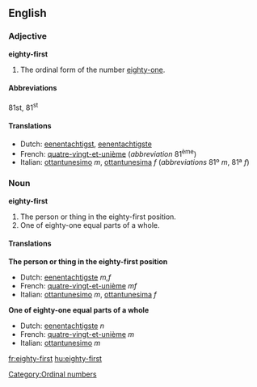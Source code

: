 ==English==
===Adjective===
'''eighty-first'''

# The ordinal form of the number [[eighty-one]].

====Abbreviations====
81st, 81<sup>st</sup>

====Translations====
*Dutch: [[eenentachtigst]], [[eenentachtigste]]
*French: [[quatre-vingt-et-unième]] (''abbreviation'' 81<sup>ème</sup>)
*Italian: [[ottantunesimo]] ''m'', [[ottantunesima]] ''f'' (''abbreviations'' 81º ''m'', 81ª ''f'')

===Noun===
'''eighty-first'''

#The person or thing in the eighty-first position.
#One of eighty-one equal parts of a whole.

====Translations====
'''The person or thing in the eighty-first position'''
*Dutch: [[eenentachtigste]] ''m,f''
*French: [[quatre-vingt-et-unième]] ''mf''
*Italian: [[ottantunesimo]] ''m'', [[ottantunesima]] ''f''

'''One of eighty-one equal parts of a whole'''
*Dutch: [[eenentachtigste]] ''n''
*French: [[quatre-vingt-et-unième]] ''m''
*Italian: [[ottantunesimo]] ''m''

[[Category:Ordinal numbers]]

[[fr:eighty-first]]
[[hu:eighty-first]]